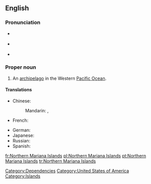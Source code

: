 ==English==
{{wikipedia}}

===Pronunciation===
* {{a|UK}} {{IPA|/ˈnɔː.ðən ˌmæɹ.iˈæn.ə ˈaɪ.ləndz/}}
* {{a|US}} {{IPA|/ˈnɔɹ.ðɚn ˌmɛɹ.iˈæn.ə ˈaɪ.ləndz/}}
* {{audio|en-us-Northern Mariana Islands.ogg|Audio (US)}}

===Proper noun===
{{en-proper noun|sg=[[northern|Northern]] [[Mariana]] [[islands|Islands]]}}

# An [[archipelago]] in the Western [[Pacific Ocean]].

====Translations====
{{trans-top|archipelago}}
* Chinese:
*: Mandarin: {{t|zh|北馬里亞納群島|sc=Hani}}, {{t|zh|北马里亚纳群岛|tr=Běi Mǎlǐyǎnà qúndǎo|sc=Hani}}
* French: {{t|fr|îles Mariannes du Nord|f|p}}
{{trans-mid}}
* German: {{t|de|Nördliche Marianen|f|p}}
* Japanese: {{t|ja|北マリアナ諸島|tr=Kita Mariana shotō|sc=Jpan}}
* Russian: {{t|ru|Северные Марианские острова|m|p|tr=Sévernyje Mariánskije ostrová|sc=Cyrl}}
* Spanish: {{t|es|Islas Marianas del Norte|f|p}}
{{trans-bottom}}

[[Category:Dependencies]]
[[Category:United States of America]]
[[Category:Islands]]

[[fr:Northern Mariana Islands]]
[[pl:Northern Mariana Islands]]
[[pt:Northern Mariana Islands]]
[[tr:Northern Mariana Islands]]